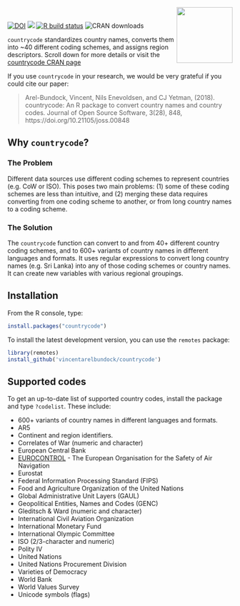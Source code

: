 
<p align="center">
<img src="https://user-images.githubusercontent.com/987057/167296405-e7798ac8-03e7-444e-acaf-d99fc42d1c9e.png" align="right" alt="" width="125" />
</p>
<br>

<!-- badges: start -->
[![DOI](http://joss.theoj.org/papers/10.21105/joss.00848/status.svg)](https://doi.org/10.21105/joss.00848)
<a href = "https://vincentarelbundock.github.io/countrycode" target = "_blank"><img src="https://img.shields.io/static/v1?label=Website&message=Visit&color=blue"></a>
[![R build status](https://github.com/vincentarelbundock/countrycode/workflows/R-CMD-check/badge.svg)](https://github.com/vincentarelbundock/countrycode/actions)
![CRAN downloads](http://cranlogs.r-pkg.org/badges/grand-total/countrycode)
<!-- badges: end -->

`countrycode` standardizes country names, converts them into ~40 different coding schemes, and assigns region descriptors. Scroll down for more details or visit the [countrycode CRAN page](http://cran.r-project.org/web/packages/countrycode/index.html)

If you use `countrycode` in your research, we would be very grateful if you could cite our paper:

> Arel-Bundock, Vincent, Nils Enevoldsen, and CJ Yetman, (2018). countrycode: An R package to convert country names and country codes. Journal of Open Source Software, 3(28), 848, https://doi.org/10.21105/joss.00848

## Why `countrycode`?

### The Problem

Different data sources use different coding schemes to represent countries (e.g. CoW or ISO). This poses two main problems: (1) some of these coding schemes are less than intuitive, and (2) merging these data requires converting from one coding scheme to another, or from long country names to a coding scheme.

### The Solution

The `countrycode` function can convert to and from 40+ different country coding schemes, and to 600+ variants of country names in different languages and formats. It uses regular expressions to convert long country names (e.g. Sri Lanka) into any of those coding schemes or country names. It can create new variables with various regional groupings.

## Installation

From the R console, type: 

```r
install.packages("countrycode")
```

To install the latest development version, you can use the `remotes` package:

```r
library(remotes)
install_github('vincentarelbundock/countrycode')
```

## Supported codes

To get an up-to-date list of supported country codes, install the package and type `?codelist`. These include:

* 600+ variants of country names in different languages and formats.
* AR5
* Continent and region identifiers.
* Correlates of War (numeric and character)
* European Central Bank
* [EUROCONTROL](https://www.eurocontrol.int) - The European Organisation for the Safety of Air Navigation
* Eurostat
* Federal Information Processing Standard (FIPS)
* Food and Agriculture Organization of the United Nations
* Global Administrative Unit Layers (GAUL)
* Geopolitical Entities, Names and Codes (GENC)
* Gleditsch & Ward (numeric and character)
* International Civil Aviation Organization
* International Monetary Fund
* International Olympic Committee
* ISO (2/3-character and numeric)
* Polity IV
* United Nations
* United Nations Procurement Division
* Varieties of Democracy
* World Bank
* World Values Survey
* Unicode symbols (flags)


